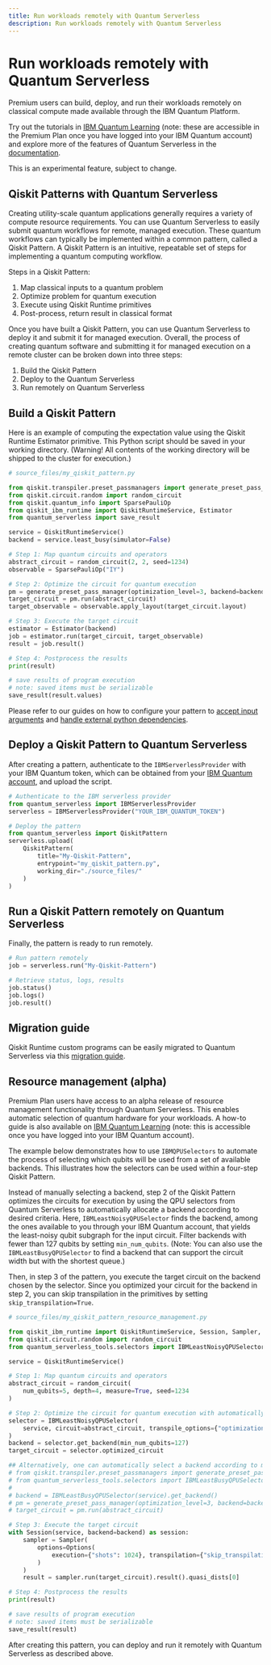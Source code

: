 ```yaml
---
title: Run workloads remotely with Quantum Serverless
description: Run workloads remotely with Quantum Serverless
---
```


# Run workloads remotely with Quantum Serverless

Premium users can build, deploy, and run their workloads remotely on classical compute made available through the IBM Quantum Platform.

Try out the tutorials in [IBM Quantum Learning](https://learning.quantum.ibm.com/catalog/tutorials?topics=qiskit-patterns) (note: these are accessible in the Premium Plan once you have logged into your IBM Quantum account) and explore more of the features of Quantum Serverless in the [documentation](https://qiskit-extensions.github.io/quantum-serverless/).


<Admonition type="note">
    This is an experimental feature, subject to change.
</Admonition>

## Qiskit Patterns with Quantum Serverless

Creating utility-scale quantum applications generally requires a variety of compute resource requirements. You can use Quantum Serverless to easily submit quantum workflows for remote, managed execution. These quantum workflows can typically be implemented within a common pattern, called a Qiskit Pattern. A Qiskit Pattern is an intuitive, repeatable set of steps for implementing a quantum computing workflow.

Steps in a Qiskit Pattern:

1. Map classical inputs to a quantum problem
2. Optimize problem for quantum execution
3. Execute using Qiskit Runtime primitives
4. Post-process, return result in classical format

Once you have built a Qiskit Pattern, you can use Quantum Serverless to deploy it and submit it for managed execution. Overall, the process of creating quantum software and submitting it for managed execution on a remote cluster can be broken down into three steps:

1. Build the Qiskit Pattern
2. Deploy to the Quantum Serverless
3. Run remotely on Quantum Serverless

## Build a Qiskit Pattern

Here is an example of computing the expectation value using the Qiskit Runtime Estimator primitive. This Python script should be saved in your working directory. (Warning! All contents of the working directory will be shipped to the cluster for execution.)


```python
# source_files/my_qiskit_pattern.py

from qiskit.transpiler.preset_passmanagers import generate_preset_pass_manager
from qiskit.circuit.random import random_circuit
from qiskit.quantum_info import SparsePauliOp
from qiskit_ibm_runtime import QiskitRuntimeService, Estimator
from quantum_serverless import save_result

service = QiskitRuntimeService()
backend = service.least_busy(simulator=False)

# Step 1: Map quantum circuits and operators
abstract_circuit = random_circuit(2, 2, seed=1234)
observable = SparsePauliOp("IY")

# Step 2: Optimize the circuit for quantum execution
pm = generate_preset_pass_manager(optimization_level=3, backend=backend)
target_circuit = pm.run(abstract_circuit)
target_observable = observable.apply_layout(target_circuit.layout)

# Step 3: Execute the target circuit
estimator = Estimator(backend)
job = estimator.run(target_circuit, target_observable)
result = job.result()

# Step 4: Postprocess the results
print(result)

# save results of program execution
# note: saved items must be serializable
save_result(result.values)
```

Please refer to our guides on how to configure your pattern to [accept input arguments](https://qiskit-extensions.github.io/quantum-serverless/getting_started/basic/02_arguments_and_results.html) and [handle external python dependencies](https://qiskit-extensions.github.io/quantum-serverless/getting_started/basic/03_dependencies.html).

## Deploy a Qiskit Pattern to Quantum Serverless

After creating a pattern, authenticate to the `IBMServerlessProvider` with your IBM Quantum token, which can be obtained from your [IBM Quantum account](https://quantum-computing.ibm.com/account), and upload the script.

```python
# Authenticate to the IBM serverless provider
from quantum_serverless import IBMServerlessProvider
serverless = IBMServerlessProvider("YOUR_IBM_QUANTUM_TOKEN")

# Deploy the pattern
from quantum_serverless import QiskitPattern
serverless.upload(
    QiskitPattern(
        title="My-Qiskit-Pattern",
        entrypoint="my_qiskit_pattern.py",
        working_dir="./source_files/"
    )
)
```

## Run a Qiskit Pattern remotely on Quantum Serverless

Finally, the pattern is ready to run remotely.

```python
# Run pattern remotely
job = serverless.run("My-Qiskit-Pattern")

# Retrieve status, logs, results
job.status()
job.logs()
job.result()
```

## Migration guide

Qiskit Runtime custom programs can be easily migrated to Quantum Serverless via this [migration guide](https://qiskit-extensions.github.io/quantum-serverless/migration/migration_from_qiskit_runtime_programs.html).

## Resource management (alpha)

Premium Plan users have access to an alpha release of resource management functionality through Quantum Serverless. This enables automatic selection of quantum hardware for your workloads. A how-to guide is also available on [IBM Quantum Learning](https://learning.quantum.ibm.com/tutorial/resource-management-automatically-select-quantum-hardware) (note: this is accessible once you have logged into your IBM Quantum account).

The example below demonstrates how to use `IBMQPUSelectors` to automate the process of selecting which qubits will be used from a set of available backends. This illustrates how the selectors can be used within a four-step Qiskit Pattern. 

Instead of manually selecting a backend, step 2 of the Qiskit Pattern optimizes the circuits for execution by using the QPU selectors from Quantum Serverless to automatically allocate a backend according to desired criteria. Here, `IBMLeastNoisyQPUSelector` finds the backend, among the ones available to you through your IBM Quantum account, that yields the least-noisy qubit subgraph for the input circuit. Filter backends with fewer than 127 qubits by setting `min_num_qubits`. (Note: You can also use the `IBMLeastBusyQPUSelector` to find a backend that can support the circuit width but with the shortest queue.)

Then, in step 3 of the pattern, you execute the target circuit on the backend chosen by the selector. Since you optimized your circuit for the backend in step 2, you can skip transpilation in the primitives by setting `skip_transpilation=True`. 

```python
# source_files/my_qiskit_pattern_resource_management.py

from qiskit_ibm_runtime import QiskitRuntimeService, Session, Sampler, Options
from qiskit.circuit.random import random_circuit
from quantum_serverless_tools.selectors import IBMLeastNoisyQPUSelector

service = QiskitRuntimeService()

# Step 1: Map quantum circuits and operators
abstract_circuit = random_circuit(
    num_qubits=5, depth=4, measure=True, seed=1234
)

# Step 2: Optimize the circuit for quantum execution with automatically selected backend
selector = IBMLeastNoisyQPUSelector(
    service, circuit=abstract_circuit, transpile_options={"optimization_level": 3}
)
backend = selector.get_backend(min_num_qubits=127)
target_circuit = selector.optimized_circuit

## Alternatively, one can automatically select a backend according to most available:
# from qiskit.transpiler.preset_passmanagers import generate_preset_pass_manager
# from quantum_serverless_tools.selectors import IBMLeastBusyQPUSelector
#
# backend = IBMLeastBusyQPUSelector(service).get_backend()
# pm = generate_preset_pass_manager(optimization_level=3, backend=backend)
# target_circuit = pm.run(abstract_circuit)

# Step 3: Execute the target circuit
with Session(service, backend=backend) as session:
    sampler = Sampler(
        options=Options(
            execution={"shots": 1024}, transpilation={"skip_transpilation": True}
        )
    )
    result = sampler.run(target_circuit).result().quasi_dists[0]

# Step 4: Postprocess the results
print(result)

# save results of program execution
# note: saved items must be serializable
save_result(result)
```

After creating this pattern, you can deploy and run it remotely with Quantum Serverless as described above.
